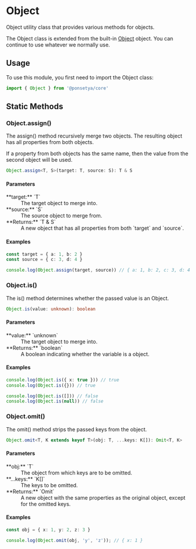
# <Badge class /> Object

Object utility class that provides various methods for objects.

The Object class is extended from the built-in [Object](/glossary#object) object. You can continue to use whatever we normally use.

## Usage

To use this module, you first need to import the Object class:

```ts copy
import { Object } from '@ponsetya/core'
```

## Static Methods

### Object.assign()

The assign() method recursively merge two objects. The resulting object has all properties from both objects.

If a property from both objects has the same name, then the value from the second object will be used.

```ts
Object.assign<T, S>(target: T, source: S): T & S
```

#### Parameters

<dl>
  <dt>**target:** `T`</dt>
  <dd>The target object to merge into.</dd>
  <dt>**source:** `S`</dt>
  <dd>The source object to merge from.</dd>
  <dt>**Returns:** `T & S`</dt>
  <dd>A new object that has all properties from both `target` and `source`.</dd>
</dl>

#### Examples

```ts copy
const target = { a: 1, b: 2 }
const source = { c: 3, d: 4 }

console.log(Object.assign(target, source)) // { a: 1, b: 2, c: 3, d: 4 }
```

### Object.is()

The is() method determines whether the passed value is an Object.

```ts
Object.is(value: unknown): boolean
```

#### Parameters

<dl>
  <dt>**value:** `unknown`</dt>
  <dd>The target object to merge into.</dd>
  <dt>**Returns:** `boolean`</dt>
  <dd>A boolean indicating whether the variable is a object.</dd>
</dl>

#### Examples

```ts copy
console.log(Object.is({ x: true })) // true
console.log(Object.is({})) // true

console.log(Object.is([])) // false
console.log(Object.is(null)) // false
```

### Object.omit()

The omit() method strips the passed keys from the object.

```ts
Object.omit<T, K extends keyof T>(obj: T, ...keys: K[]): Omit<T, K>
```

#### Parameters

<dl>
  <dt>**obj:** `T`</dt>
  <dd>The object from which keys are to be omitted.</dd>
  <dt>**...keys:** `K[]`</dt>
  <dd>The keys to be omitted.</dd>
  <dt>**Returns:** `Omit<T, K>`</dt>
  <dd>A new object with the same properties as the original object, except for the omitted keys.</dd>
</dl>

#### Examples

```ts copy
const obj = { x: 1, y: 2, z: 3 }

console.log(Object.omit(obj, 'y', 'z')); // { x: 1 }
```
